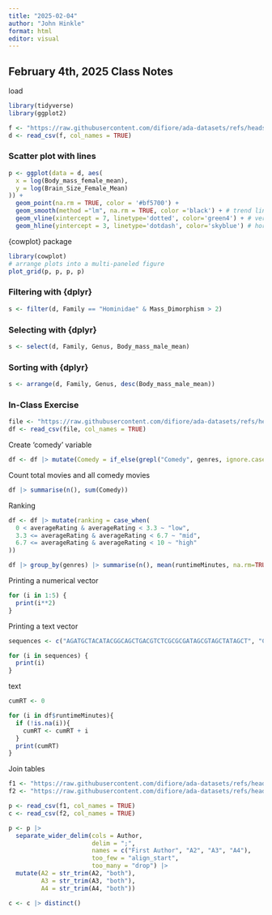 ```yaml
---
title: "2025-02-04"
author: "John Hinkle"
format: html
editor: visual
---
```


## February 4th, 2025 Class Notes

load

```r
library(tidyverse)
library(ggplot2)

f <- "https://raw.githubusercontent.com/difiore/ada-datasets/refs/heads/main/KamilarAndCooperData.csv"
d <- read_csv(f, col_names = TRUE)
```

### Scatter plot with lines

```r
p <- ggplot(data = d, aes(
  x = log(Body_mass_female_mean), 
  y = log(Brain_Size_Female_Mean)
)) +
  geom_point(na.rm = TRUE, color = '#bf5700') +
  geom_smooth(method ="lm", na.rm = TRUE, color ='black') + # trend line with confidence interval
  geom_vline(xintercept = 7, linetype='dotted', color='green4') + # vertical line at x = 7 
  geom_hline(yintercept = 3, linetype='dotdash', color='skyblue') # horizonal line at y = 3
```

{cowplot} package

```r
library(cowplot)
# arrange plots into a multi-paneled figure
plot_grid(p, p, p, p)
```

### Filtering with {dplyr}

```r
s <- filter(d, Family == "Hominidae" & Mass_Dimorphism > 2)
```

### Selecting with {dplyr}

```r
s <- select(d, Family, Genus, Body_mass_male_mean)
```

### Sorting with {dplyr}

```r
s <- arrange(d, Family, Genus, desc(Body_mass_male_mean))
```

### In-Class Exercise

```r
file <- "https://raw.githubusercontent.com/difiore/ada-datasets/refs/heads/main/IMDB-movies.csv"
df <- read_csv(file, col_names = TRUE)
```

Create 'comedy' variable

```r
df <- df |> mutate(Comedy = if_else(grepl("Comedy", genres, ignore.case = TRUE), TRUE, FALSE))
```

Count total movies and all comedy movies

```r
df |> summarise(n(), sum(Comedy))
```

Ranking

```r
df <- df |> mutate(ranking = case_when(
  0 < averageRating & averageRating < 3.3 ~ "low",
  3.3 <= averageRating & averageRating < 6.7 ~ "mid",
  6.7 <= averageRating & averageRating < 10 ~ "high"
))
```

```r
df |> group_by(genres) |> summarise(n(), mean(runtimeMinutes, na.rm=TRUE))
```

Printing a numerical vector

```r
for (i in 1:5) {
  print(i**2)
}
```

Printing a text vector

```r
sequences <- c("AGATGCTACATACGGCAGCTGACGTCTCGCGCGATAGCGTAGCTATAGCT", "CGATAGCGTAGCTATACCGCGCGCGCGATATAGAGCTCTGT", "ATTTCATGACGATCATGACTAGCTA", "GGATCATAGCTACGTAGCTGC", "GCTAGCACGTGATTATAACTCATACGAGCTGATATACGT")

for (i in sequences) {
  print(i)
}
```

text

```r
cumRT <- 0

for (i in df$runtimeMinutes){
  if (!is.na(i)){
    cumRT <- cumRT + i
  }
  print(cumRT)
}
```

Join tables

```r
f1 <- "https://raw.githubusercontent.com/difiore/ada-datasets/refs/heads/main/papers.csv"
f2 <- "https://raw.githubusercontent.com/difiore/ada-datasets/refs/heads/main/creators.csv"

p <- read_csv(f1, col_names = TRUE)
c <- read_csv(f2, col_names = TRUE)
```

```r
p <- p |> 
  separate_wider_delim(cols = Author,
                       delim = ";",
                       names = c("First Author", "A2", "A3", "A4"),
                       too_few = "align_start", 
                       too_many = "drop") |>
  mutate(A2 = str_trim(A2, "both"),
         A3 = str_trim(A3, "both"),
         A4 = str_trim(A4, "both"))

c <- c |> distinct()
```
